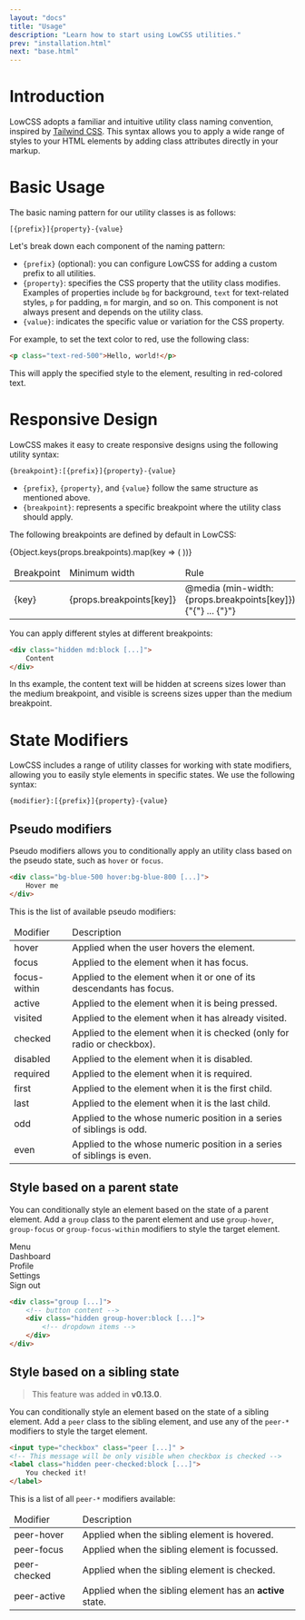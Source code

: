```yaml
---
layout: "docs"
title: "Usage"
description: "Learn how to start using LowCSS utilities."
prev: "installation.html"
next: "base.html"
---
```


<Separator />

# Introduction

LowCSS adopts a familiar and intuitive utility class naming convention, inspired by [Tailwind CSS](https://www.tailwindcss.com). This syntax allows you to apply a wide range of styles to your HTML elements by adding class attributes directly in your markup.

<Separator />

# Basic Usage

The basic naming pattern for our utility classes is as follows:

```
[{prefix}]{property}-{value}
```

Let's break down each component of the naming pattern:

- `{prefix}` (optional): you can configure LowCSS for adding a custom prefix to all utilities.
- `{property}`: specifies the CSS property that the utility class modifies. Examples of properties include `bg` for background, `text` for text-related styles, `p` for padding, `m` for margin, and so on. This component is not always present and depends on the utility class.
- `{value}`: indicates the specific value or variation for the CSS property. 

For example, to set the text color to red, use the following class:

```html
<p class="text-red-500">Hello, world!</p>
```

This will apply the specified style to the element, resulting in red-colored text.

<Separator />

# Responsive Design

LowCSS makes it easy to create responsive designs using the following utility syntax: 

```
{breakpoint}:[{prefix}]{property}-{value}
```

- `{prefix}`, `{property}`, and `{value}` follow the same structure as mentioned above.
- `{breakpoint}`: represents a specific breakpoint where the utility class should apply. 

The following breakpoints are defined by default in LowCSS:

<table className="w-full leading-normal text-sm">
    <thead>
        <tr className="">
            <td className="p-4 font-medium text-gray-500">Breakpoint</td>
            <td className="p-4 font-medium text-gray-500">Minimum width</td>
            <td className="p-4 font-medium text-gray-500">Rule</td>
        </tr>
    </thead>
    <tbody>
        {Object.keys(props.breakpoints).map(key => (
        <tr key={key} className="border-t border-gray-300 hover:bg-gray-100">
            <td className="p-4 font-mono font-bold text-gray-900">{key}</td>
            <td className="p-4 font-mono text-gray-700">{props.breakpoints[key]}</td>
            <td className="p-4 font-mono font-bold text-gray-900">
                @media (min-width: {props.breakpoints[key]}) {"{"} ... {"}"}
            </td>
        </tr>
        ))}
    </tbody>
</table>

You can apply different styles at different breakpoints:

```html
<div class="hidden md:block [...]">
    Content
</div>
```

In ths example, the content text will be hidden at screens sizes lower than the medium breakpoint, and visible is screens sizes upper than the medium breakpoint.

<Separator />

# State Modifiers

LowCSS includes a range of utility classes for working with state modifiers, allowing you to easily style elements in specific states. We use the following syntax:

```
{modifier}:[{prefix}]{property}-{value}
```

## Pseudo modifiers

Pseudo modifiers allows you to conditionally apply an utility class based on the pseudo state, such as `hover` or `focus`.

```html
<div class="bg-blue-500 hover:bg-blue-800 [...]">
    Hover me
</div>
```

This is the list of available pseudo modifiers:

<table className="w-full leading-normal text-sm">
    <thead>
        <tr className="">
            <td className="p-4 font-medium text-gray-500">Modifier</td>
            <td className="p-4 font-medium text-gray-500">Description</td>
        </tr>
    </thead>
    <tbody>
        <tr className="border-t border-gray-300 hover:bg-gray-100">
            <td className="p-4 font-bold font-mono text-gray-900">hover</td>
            <td className="p-4 text-gray-700">Applied when the user hovers the element.</td>
        </tr>
        <tr className="border-t border-gray-300 hover:bg-gray-100">
            <td className="p-4 font-bold font-mono text-gray-900">focus</td>
            <td className="p-4 text-gray-700">Applied to the element when it has focus.</td>
        </tr>
        <tr className="border-t border-gray-300 hover:bg-gray-100">
            <td className="p-4 font-bold font-mono text-gray-900">focus-within</td>
            <td className="p-4 text-gray-700">Applied to the element when it or one of its descendants has focus.</td>
        </tr>
        <tr className="border-t border-gray-300 hover:bg-gray-100">
            <td className="p-4 font-bold font-mono text-gray-900">active</td>
            <td className="p-4 text-gray-700">Applied to the element when it is being pressed.</td>
        </tr>
        <tr className="border-t border-gray-300 hover:bg-gray-100">
            <td className="p-4 font-bold font-mono text-gray-900">visited</td>
            <td className="p-4 text-gray-700">Applied to the element when it has already visited.</td>
        </tr>
        <tr className="border-t border-gray-300 hover:bg-gray-100">
            <td className="p-4 font-bold font-mono text-gray-900">checked</td>
            <td className="p-4 text-gray-700">Applied to the element when it is checked (only for radio or checkbox).</td>
        </tr>
        <tr className="border-t border-gray-300 hover:bg-gray-100">
            <td className="p-4 font-bold font-mono text-gray-900">disabled</td>
            <td className="p-4 text-gray-700">Applied to the element when it is disabled.</td>
        </tr>
        <tr className="border-t border-gray-300 hover:bg-gray-100">
            <td className="p-4 font-bold font-mono text-gray-900">required</td>
            <td className="p-4 text-gray-700">Applied to the element when it is required.</td>
        </tr>
        <tr className="border-t border-gray-300 hover:bg-gray-100">
            <td className="p-4 font-bold font-mono text-gray-900">first</td>
            <td className="p-4 text-gray-700">Applied to the element when it is the first child.</td>
        </tr>
        <tr className="border-t border-gray-300 hover:bg-gray-100">
            <td className="p-4 font-bold font-mono text-gray-900">last</td>
            <td className="p-4 text-gray-700">Applied to the element when it is the last child.</td>
        </tr>
        <tr className="border-t border-gray-300 hover:bg-gray-100">
            <td className="p-4 font-bold font-mono text-gray-900">odd</td>
            <td className="p-4 text-gray-700">Applied to the whose numeric position in a series of siblings is odd.</td>
        </tr>
        <tr className="border-t border-gray-300 hover:bg-gray-100">
            <td className="p-4 font-bold font-mono text-gray-900">even</td>
            <td className="p-4 text-gray-700">Applied to the whose numeric position in a series of siblings is even.</td>
        </tr>
    </tbody>
</table>

## Style based on a parent state

You can conditionally style an element based on the state of a parent element. Add a `group` class to the parent element and use `group-hover`, `group-focus` or `group-focus-within` modifiers to style the target element.

<ExampleCode className="flex justify-center">
    <div className="group flex items-center justify-center bg-white relative rounded-md py-2 px-4 border border-solid border-gray-300">
        <span className="text-xl text-gray-600">
            <Icon icon="bars" />
        </span>
        <span className="text-gray-600 ml-2">Menu</span>
        <div className="hidden group-hover:block absolute w-48 left-0 top-full pt-1">
            <div className="bg-white border border-gray-300 border-solid rounded-md flex flex-col gap-1 py-1">
                <div className="px-4 py-2 hover:bg-gray-200 cursor-pointer">Dashboard</div>
                <div className="px-4 py-2 hover:bg-gray-200 cursor-pointer">Profile</div>
                <div className="px-4 py-2 hover:bg-gray-200 cursor-pointer">Settings</div>
                <div className="h-0 w-full border-b border-gray-200 border-solid" />
                <div className="px-4 py-2 hover:bg-gray-200 cursor-pointer">Sign out</div>
            </div>
        </div>
    </div>
</ExampleCode>

```html
<div class="group [...]">
    <!-- button content -->
    <div class="hidden group-hover:block [...]">
        <!-- dropdown items -->
    </div>
</div>
```

## Style based on a sibling state

> This feature was added in **v0.13.0**.

You can conditionally style an element based on the state of a sibling element. Add a `peer` class to the sibling element, and use any of the `peer-*` modifiers to style the target element.

```html
<input type="checkbox" class="peer [...]" >
<!-- This message will be only visible when checkbox is checked -->
<label class="hidden peer-checked:block [...]">
    You checked it!
</label>
```

This is a list of all `peer-*` modifiers available:

<table className="w-full leading-normal text-sm">
    <thead>
        <tr className="">
            <td className="p-4 font-medium text-gray-500">Modifier</td>
            <td className="p-4 font-medium text-gray-500">Description</td>
        </tr>
    </thead>
    <tbody>
        <tr className="border-t border-gray-300 hover:bg-gray-100">
            <td className="p-4 font-bold font-mono text-gray-900">peer-hover</td>
            <td className="p-4 text-gray-700">Applied when the sibling element is hovered.</td>
        </tr>
        <tr className="border-t border-gray-300 hover:bg-gray-100">
            <td className="p-4 font-bold font-mono text-gray-900">peer-focus</td>
            <td className="p-4 text-gray-700">Applied when the sibling element is focussed.</td>
        </tr>
        <tr className="border-t border-gray-300 hover:bg-gray-100">
            <td className="p-4 font-bold font-mono text-gray-900">peer-checked</td>
            <td className="p-4 text-gray-700">Applied when the sibling element is checked.</td>
        </tr>
        <tr className="border-t border-gray-300 hover:bg-gray-100">
            <td className="p-4 font-bold font-mono text-gray-900">peer-active</td>
            <td className="p-4 text-gray-700">Applied when the sibling element has an <b>active</b> state.</td>
        </tr>
    </tbody>
</table>
